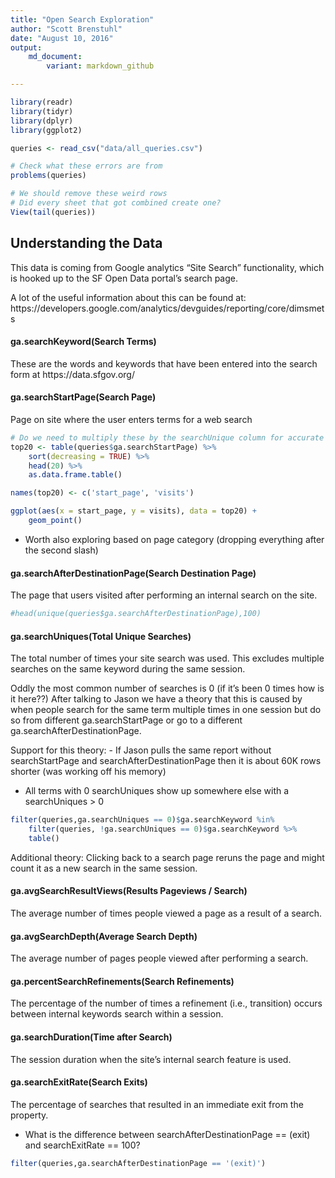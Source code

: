 ```yaml
---
title: "Open Search Exploration"
author: "Scott Brenstuhl"
date: "August 10, 2016"
output:        
    md_document:
        variant: markdown_github

---
```


        
```r
library(readr)
library(tidyr)
library(dplyr)
library(ggplot2)
```


```r
queries <- read_csv("data/all_queries.csv")

# Check what these errors are from
problems(queries)

# We should remove these weird rows
# Did every sheet that got combined create one?
View(tail(queries))

```

## Understanding the Data
This data is coming from Google analytics "Site Search" functionality, which is
hooked up to the SF Open Data portal's search page. 

A lot of the useful information about this can be found at: 
https://developers.google.com/analytics/devguides/reporting/core/dimsmets



#### ga.searchKeyword(Search Terms)

These are the words and keywords that have been entered into the search form at
https://data.sfgov.org/



#### ga.searchStartPage(Search Page) 

Page on site where the user enters terms for a web search

```r
# Do we need to multiply these by the searchUnique column for accurate counts?
top20 <- table(queries$ga.searchStartPage) %>%
    sort(decreasing = TRUE) %>%
    head(20) %>%
    as.data.frame.table()

names(top20) <- c('start_page', 'visits')

ggplot(aes(x = start_page, y = visits), data = top20) +
    geom_point()

```

- Worth also exploring based on page category (dropping everything after the 
second slash)


#### ga.searchAfterDestinationPage(Search Destination Page)

The page that users visited after performing an internal search on the site.

```r
#head(unique(queries$ga.searchAfterDestinationPage),100)


```


#### ga.searchUniques(Total Unique Searches)

The total number of times your site search was used. This excludes multiple 
searches on the same keyword during the same session.

Oddly the most common number of searches is 0 (if it's been 0 times how is it 
here??) After talking to Jason we have a theory that this is caused by when 
people search for the same term multiple times in one session but do so from
different ga.searchStartPage or go to a different ga.searchAfterDestinationPage.

Support for this theory:
- If Jason pulls the same report without searchStartPage and 
searchAfterDestinationPage then it is about 60K rows shorter (was working off 
his memory)

- All terms with 0 searchUniques show up somewhere else with a searchUniques > 0

```r
filter(queries,ga.searchUniques == 0)$ga.searchKeyword %in% 
    filter(queries, !ga.searchUniques == 0)$ga.searchKeyword %>%
    table()
```

Additional theory: Clicking back to a search page reruns the page and might 
count it as a new search in the same session.


#### ga.avgSearchResultViews(Results Pageviews / Search)

The average number of times people viewed a page as a result of a search.



#### ga.avgSearchDepth(Average Search Depth)

The average number of pages people viewed after performing a search.



#### ga.percentSearchRefinements(Search Refinements)

The percentage of the number of times a refinement (i.e., transition) occurs 
between internal keywords search within a session.



#### ga.searchDuration(Time after Search)

The session duration when the site's internal search feature is used.



#### ga.searchExitRate(Search Exits)

The percentage of searches that resulted in an immediate exit from the property.

- What is the difference between searchAfterDestinationPage == (exit) and 
searchExitRate == 100?

```r
filter(queries,ga.searchAfterDestinationPage == '(exit)')
```


